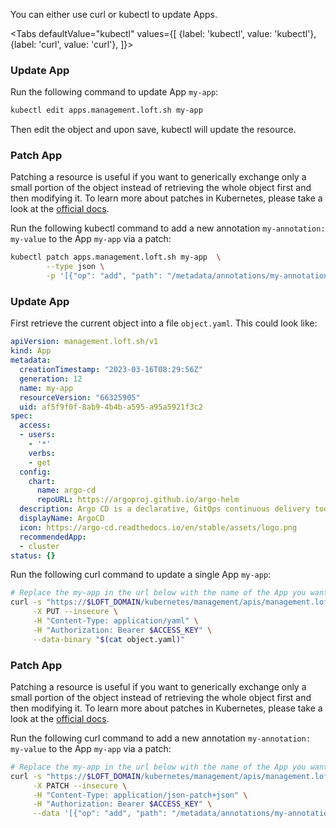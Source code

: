 

You can either use curl or kubectl to update Apps.

<Tabs
    defaultValue="kubectl"
    values={[
      {label: 'kubectl', value: 'kubectl'},
      {label: 'curl', value: 'curl'},
    ]}>
  <TabItem value="kubectl">


### Update App

Run the following command to update App `my-app`:
```bash
kubectl edit apps.management.loft.sh my-app 
```

Then edit the object and upon save, kubectl will update the resource.

### Patch App

Patching a resource is useful if you want to generically exchange only a small portion of the object instead of retrieving the whole object first and then modifying it.
To learn more about patches in Kubernetes, please take a look at the [official docs](https://kubernetes.io/docs/tasks/manage-kubernetes-objects/update-api-object-kubectl-patch/#use-a-json-merge-patch-to-update-a-deployment).

Run the following kubectl command to add a new annotation `my-annotation: my-value` to the App `my-app` via a patch:
```bash
kubectl patch apps.management.loft.sh my-app  \
        --type json \
        -p '[{"op": "add", "path": "/metadata/annotations/my-annotation", "value": "my-value"}]'
```


  </TabItem>
  <TabItem value="curl">


### Update App

First retrieve the current object into a file `object.yaml`. This could look like:
```yaml
apiVersion: management.loft.sh/v1
kind: App
metadata:
  creationTimestamp: "2023-03-16T08:29:56Z"
  generation: 12
  name: my-app
  resourceVersion: "66325905"
  uid: af5f9f0f-8ab9-4b4b-a595-a95a5921f3c2
spec:
  access:
  - users:
    - '*'
    verbs:
    - get
  config:
    chart:
      name: argo-cd
      repoURL: https://argoproj.github.io/argo-helm
  description: Argo CD is a declarative, GitOps continuous delivery tool for Kubernetes
  displayName: ArgoCD
  icon: https://argo-cd.readthedocs.io/en/stable/assets/logo.png
  recommendedApp:
  - cluster
status: {}

```

Run the following curl command to update a single App `my-app`:
```bash
# Replace the my-app in the url below with the name of the App you want to update
curl -s "https://$LOFT_DOMAIN/kubernetes/management/apis/management.loft.sh/v1/apps/my-app" \
     -X PUT --insecure \
     -H "Content-Type: application/yaml" \
     -H "Authorization: Bearer $ACCESS_KEY" \
     --data-binary "$(cat object.yaml)"
```

### Patch App

Patching a resource is useful if you want to generically exchange only a small portion of the object instead of retrieving the whole object first and then modifying it.
To learn more about patches in Kubernetes, please take a look at the [official docs](https://kubernetes.io/docs/tasks/manage-kubernetes-objects/update-api-object-kubectl-patch/#use-a-json-merge-patch-to-update-a-deployment).

Run the following curl command to add a new annotation `my-annotation: my-value` to the App `my-app` via a patch:
```bash
# Replace the my-app in the url below with the name of the App you want to update
curl -s "https://$LOFT_DOMAIN/kubernetes/management/apis/management.loft.sh/v1/apps/my-app" \
     -X PATCH --insecure \
     -H "Content-Type: application/json-patch+json" \
     -H "Authorization: Bearer $ACCESS_KEY" \
     --data '[{"op": "add", "path": "/metadata/annotations/my-annotation", "value": "my-value"}]'
```


  </TabItem>
</Tabs>

